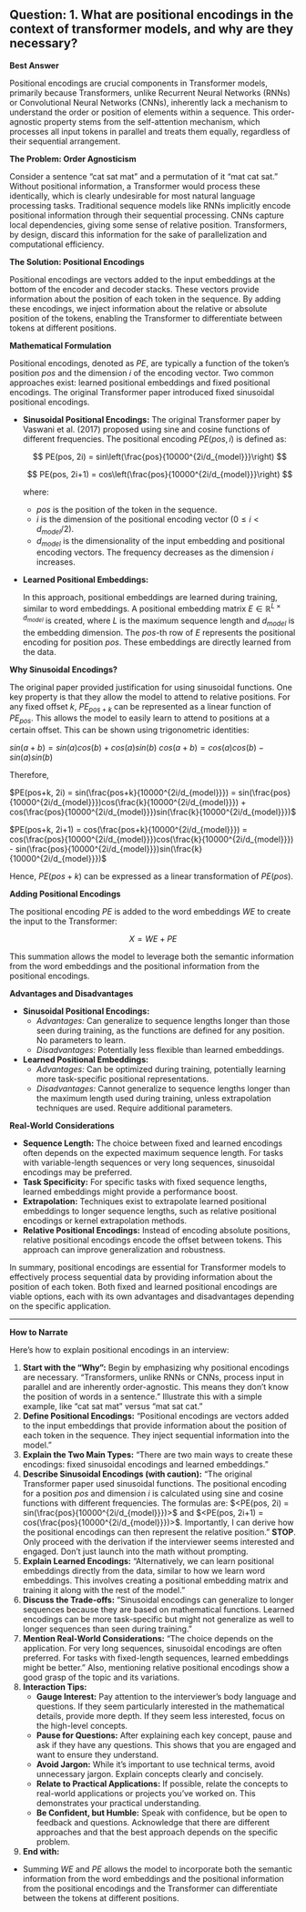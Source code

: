 ## Question: 1. What are positional encodings in the context of transformer models, and why are they necessary?

**Best Answer**

Positional encodings are crucial components in Transformer models, primarily because Transformers, unlike Recurrent Neural Networks (RNNs) or Convolutional Neural Networks (CNNs), inherently lack a mechanism to understand the order or position of elements within a sequence.  This order-agnostic property stems from the self-attention mechanism, which processes all input tokens in parallel and treats them equally, regardless of their sequential arrangement.

**The Problem: Order Agnosticism**

Consider a sentence "cat sat mat" and a permutation of it "mat cat sat." Without positional information, a Transformer would process these identically, which is clearly undesirable for most natural language processing tasks. Traditional sequence models like RNNs implicitly encode positional information through their sequential processing. CNNs capture local dependencies, giving some sense of relative position. Transformers, by design, discard this information for the sake of parallelization and computational efficiency.

**The Solution: Positional Encodings**

Positional encodings are vectors added to the input embeddings at the bottom of the encoder and decoder stacks. These vectors provide information about the position of each token in the sequence. By adding these encodings, we inject information about the relative or absolute position of the tokens, enabling the Transformer to differentiate between tokens at different positions.

**Mathematical Formulation**

Positional encodings, denoted as $PE$, are typically a function of the token's position $pos$ and the dimension $i$ of the encoding vector.  Two common approaches exist: learned positional embeddings and fixed positional encodings.  The original Transformer paper introduced fixed sinusoidal positional encodings.

*   **Sinusoidal Positional Encodings:**
    The original Transformer paper by Vaswani et al. (2017) proposed using sine and cosine functions of different frequencies.  The positional encoding $PE(pos, i)$ is defined as:

    $$
    PE(pos, 2i) = sin\left(\frac{pos}{10000^{2i/d_{model}}}\right)
    $$

    $$
    PE(pos, 2i+1) = cos\left(\frac{pos}{10000^{2i/d_{model}}}\right)
    $$

    where:
    *   $pos$ is the position of the token in the sequence.
    *   $i$ is the dimension of the positional encoding vector ($0 \le i < d_{model}/2$).
    *   $d_{model}$ is the dimensionality of the input embedding and positional encoding vectors. The frequency decreases as the dimension $i$ increases.
*   **Learned Positional Embeddings:**

    In this approach, positional embeddings are learned during training, similar to word embeddings.  A positional embedding matrix $E \in \mathbb{R}^{L \times d_{model}}$ is created, where $L$ is the maximum sequence length and $d_{model}$ is the embedding dimension. The $pos$-th row of $E$ represents the positional encoding for position $pos$.  These embeddings are directly learned from the data.

**Why Sinusoidal Encodings?**

The original paper provided justification for using sinusoidal functions. One key property is that they allow the model to attend to relative positions.  For any fixed offset $k$, $PE_{pos+k}$ can be represented as a linear function of $PE_{pos}$. This allows the model to easily learn to attend to positions at a certain offset. This can be shown using trigonometric identities:

$sin(a + b) = sin(a)cos(b) + cos(a)sin(b)$
$cos(a + b) = cos(a)cos(b) - sin(a)sin(b)$

Therefore,

$PE(pos+k, 2i) = sin(\frac{pos+k}{10000^{2i/d_{model}}}) = sin(\frac{pos}{10000^{2i/d_{model}}})cos(\frac{k}{10000^{2i/d_{model}}}) + cos(\frac{pos}{10000^{2i/d_{model}}})sin(\frac{k}{10000^{2i/d_{model}}})$

$PE(pos+k, 2i+1) = cos(\frac{pos+k}{10000^{2i/d_{model}}}) = cos(\frac{pos}{10000^{2i/d_{model}}})cos(\frac{k}{10000^{2i/d_{model}}}) - sin(\frac{pos}{10000^{2i/d_{model}}})sin(\frac{k}{10000^{2i/d_{model}}})$

Hence, $PE(pos+k)$ can be expressed as a linear transformation of $PE(pos)$.

**Adding Positional Encodings**

The positional encoding $PE$ is added to the word embeddings $WE$ to create the input to the Transformer:

$$
X = WE + PE
$$

This summation allows the model to leverage both the semantic information from the word embeddings and the positional information from the positional encodings.

**Advantages and Disadvantages**

*   **Sinusoidal Positional Encodings:**
    *   *Advantages:* Can generalize to sequence lengths longer than those seen during training, as the functions are defined for any position. No parameters to learn.
    *   *Disadvantages:* Potentially less flexible than learned embeddings.
*   **Learned Positional Embeddings:**
    *   *Advantages:* Can be optimized during training, potentially learning more task-specific positional representations.
    *   *Disadvantages:* Cannot generalize to sequence lengths longer than the maximum length used during training, unless extrapolation techniques are used. Require additional parameters.

**Real-World Considerations**

*   **Sequence Length:** The choice between fixed and learned encodings often depends on the expected maximum sequence length. For tasks with variable-length sequences or very long sequences, sinusoidal encodings may be preferred.
*   **Task Specificity:** For specific tasks with fixed sequence lengths, learned embeddings might provide a performance boost.
*   **Extrapolation:** Techniques exist to extrapolate learned positional embeddings to longer sequence lengths, such as relative positional encodings or kernel extrapolation methods.
*   **Relative Positional Encodings:** Instead of encoding absolute positions, relative positional encodings encode the offset between tokens.  This approach can improve generalization and robustness.

In summary, positional encodings are essential for Transformer models to effectively process sequential data by providing information about the position of each token. Both fixed and learned positional encodings are viable options, each with its own advantages and disadvantages depending on the specific application.

---
**How to Narrate**

Here's how to explain positional encodings in an interview:

1.  **Start with the "Why":**  Begin by emphasizing why positional encodings are necessary. "Transformers, unlike RNNs or CNNs, process input in parallel and are inherently order-agnostic.  This means they don't know the position of words in a sentence." Illustrate this with a simple example, like "cat sat mat" versus "mat sat cat."
2.  **Define Positional Encodings:** "Positional encodings are vectors added to the input embeddings that provide information about the position of each token in the sequence. They inject sequential information into the model."
3.  **Explain the Two Main Types:** "There are two main ways to create these encodings: fixed sinusoidal encodings and learned embeddings."
4.  **Describe Sinusoidal Encodings (with caution):**  "The original Transformer paper used sinusoidal functions. The positional encoding for a position *pos* and dimension *i* is calculated using sine and cosine functions with different frequencies. The formulas are:  $<PE(pos, 2i) = sin(\frac{pos}{10000^{2i/d_{model}}})>$ and $<PE(pos, 2i+1) = cos(\frac{pos}{10000^{2i/d_{model}}})>$.  Importantly, I can derive how the positional encodings can then represent the relative position."  **STOP**.  Only proceed with the derivation if the interviewer seems interested and engaged. Don't just launch into the math without prompting.
5.  **Explain Learned Encodings:** "Alternatively, we can learn positional embeddings directly from the data, similar to how we learn word embeddings.  This involves creating a positional embedding matrix and training it along with the rest of the model."
6.  **Discuss the Trade-offs:** "Sinusoidal encodings can generalize to longer sequences because they are based on mathematical functions. Learned encodings can be more task-specific but might not generalize as well to longer sequences than seen during training."
7.  **Mention Real-World Considerations:** "The choice depends on the application. For very long sequences, sinusoidal encodings are often preferred. For tasks with fixed-length sequences, learned embeddings might be better."  Also, mentioning relative positional encodings show a good grasp of the topic and its variations.
8.  **Interaction Tips:**
    *   **Gauge Interest:** Pay attention to the interviewer's body language and questions. If they seem particularly interested in the mathematical details, provide more depth. If they seem less interested, focus on the high-level concepts.
    *   **Pause for Questions:** After explaining each key concept, pause and ask if they have any questions. This shows that you are engaged and want to ensure they understand.
    *   **Avoid Jargon:** While it's important to use technical terms, avoid unnecessary jargon. Explain concepts clearly and concisely.
    *   **Relate to Practical Applications:** If possible, relate the concepts to real-world applications or projects you've worked on. This demonstrates your practical understanding.
    *   **Be Confident, but Humble:** Speak with confidence, but be open to feedback and questions. Acknowledge that there are different approaches and that the best approach depends on the specific problem.
9. **End with:**
* Summing $WE$ and $PE$ allows the model to incorporate both the semantic information from the word embeddings and the positional information from the positional encodings and the Transformer can differentiate between the tokens at different positions.
